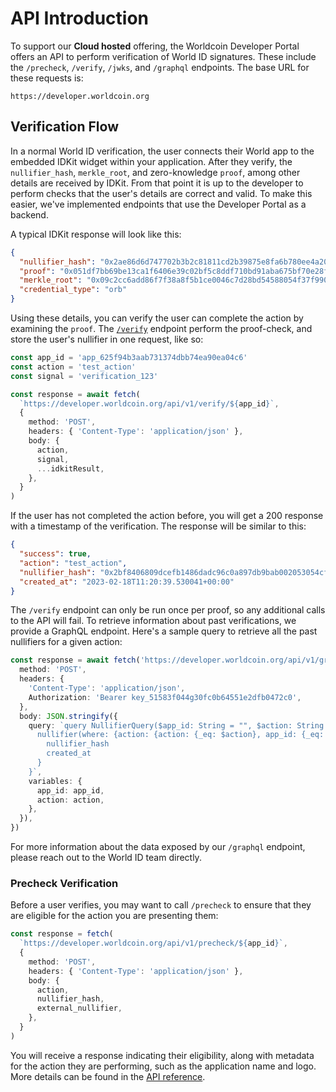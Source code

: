 # API Introduction

To support our **Cloud hosted** offering, the Worldcoin Developer Portal offers an API to perform verification of World ID signatures. These include the `/precheck`, `/verify`, `/jwks`, and `/graphql` endpoints. The base URL for these requests is:

```
https://developer.worldcoin.org
```

## Verification Flow

In a normal World ID verification, the user connects their World app to the embedded IDKit widget within your application. After they verify, the `nullifier_hash`, `merkle_root`, and zero-knowledge `proof`, among other details are received by IDKit. From that point it is up to the developer to perform checks that the user's details are correct and valid. To make this easier, we've implemented endpoints that use the Developer Portal as a backend.

A typical IDKit response will look like this:

```json
{
  "nullifier_hash": "0x2ae86d6d747702b3b2c81811cd2b39875e8fa6b780ee4a207bdc203a7860b535",
  "proof": "0x051df7bb69be13ca1f6406e39c02bf5c8ddf710bd91aba675bf70e28f188e1092b5659...",
  "merkle_root": "0x09c2cc6add86f7f38a8f5b1ce0046c7d28bd54588054f37f9904561453aaab51",
  "credential_type": "orb"
}
```

Using these details, you can verify the user can complete the action by examining the `proof`. The [`/verify`](/api-docs/reference#/verify) endpoint perform the proof-check, and store the user's nullifier in one request, like so:

```ts
const app_id = 'app_625f94b3aab731374dbb74ea90ea04c6'
const action = 'test_action'
const signal = 'verification_123'

const response = await fetch(
  `https://developer.worldcoin.org/api/v1/verify/${app_id}`,
  {
    method: 'POST',
    headers: { 'Content-Type': 'application/json' },
    body: {
      action,
      signal,
      ...idkitResult,
    },
  }
)
```

If the user has not completed the action before, you will get a 200 response with a timestamp of the verification. The response will be similar to this:

```json
{
  "success": true,
  "action": "test_action",
  "nullifier_hash": "0x2bf8406809dcefb1486dadc96c0a897db9bab002053054cf64272db512c6fbd8",
  "created_at": "2023-02-18T11:20:39.530041+00:00"
}
```

The `/verify` endpoint can only be run once per proof, so any additional calls to the API will fail. To retrieve information about past verifications, we provide a GraphQL endpoint. Here's a sample query to retrieve all the past nullifiers for a given action:

```ts
const response = await fetch('https://developer.worldcoin.org/api/v1/graphql', {
  method: 'POST',
  headers: {
    'Content-Type': 'application/json',
    Authorization: 'Bearer key_51583f044g30fc0b64551e2dfb0472c0',
  },
  body: JSON.stringify({
    query: `query NullifierQuery($app_id: String = "", $action: String = "") {
      nullifier(where: {action: {action: {_eq: $action}, app_id: {_eq: $app_id}}}) {
        nullifier_hash
        created_at
      }
    }`,
    variables: {
      app_id: app_id,
      action: action,
    },
  }),
})
```

For more information about the data exposed by our `/graphql` endpoint, please reach out to the World ID team directly.

### Precheck Verification

Before a user verifies, you may want to call `/precheck` to ensure that they are eligible for the action you are presenting them:

```ts
const response = fetch(
  `https://developer.worldcoin.org/api/v1/precheck/${app_id}`,
  {
    method: 'POST',
    headers: { 'Content-Type': 'application/json' },
    body: {
      action,
      nullifier_hash,
      external_nullifier,
    },
  }
)
```

You will receive a response indicating their eligibility, along with metadata for the action they are performing, such as the application name and logo. More details can be found in the [API reference](/api-docs/reference#/precheck/{app_id}).
